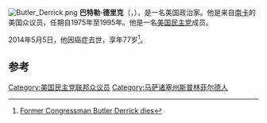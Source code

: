 [[File:Butler_Derrick.png|thumb]]
'''巴特勒·德里克'''（{{lang-en|'''Butler Carson Derrick, Jr. '''}}，{{bd|1936年|9月30日|2014年|5月5日|catIdx=Derrick}}），是一名美国政治家。他是来自[[南卡|南卡]]的美国众议员，任期自1975年至1995年。他是一名[[美国民主党|美国民主党]]成员。

2014年5月5日，他因癌症去世，享年77岁<ref>[http://www.greenvilleonline.com/story/news/politics/2014/05/05/former-congressman-butler-derrick-dies/8731643/ Former Congressman Butler Derrick dies]</ref>。

==参考==
{{reflist}}

{{DEFAULTSORT:Derrick, Butler}}
[[Category:美国民主党联邦众议员|Category:美国民主党联邦众议员]]
[[Category:马萨诸塞州斯普林菲尔德人|Category:马萨诸塞州斯普林菲尔德人]]